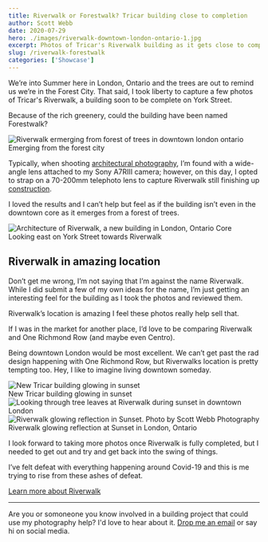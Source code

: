 ```yaml
---
title: Riverwalk or Forestwalk? Tricar building close to completion
author: Scott Webb
date: 2020-07-29
hero: ./images/riverwalk-downtown-london-ontario-1.jpg
excerpt: Photos of Tricar's Riverwalk building as it gets close to completion in London
slug: /riverwalk-forestwalk
categories: ['Showcase']
---
```


We’re into Summer here in London, Ontario and the trees are out to remind us we’re in the Forest City. That said, I took liberty to capture a few photos of Tricar's Riverwalk, a building soon to be complete on York Street. 

Because of the rich greenery, could the building have been named Forestwalk? 

<div className="Image__Small">
  <img
    src="./images/riverwalk-emerging-from-forest-trees.jpg"
    title="Riverwalk ermerging from forest of trees in downtown london ontario"
    alt="Riverwalk ermerging from forest of trees in downtown london ontario"
  />
  <figcaption>Emerging from the forest city</figcaption>
</div>

Typically, when shooting [architectural photography](/), I’m found with a wide-angle lens attached to my Sony A7RIII camera; however, on this day, I opted to strap on a 70-200mm telephoto lens to capture Riverwalk still finishing up [construction](/construction-photography). 

I loved the results and I can’t help but feel as if the building isn’t even in the downtown core as it emerges from a forest of trees.

<div className="Image__Small">
  <img
    src="./images/riverwalk-tower-tricar-london.jpg"
    title="Architecture of Riverwalk, a new building in London, Ontario Core"
    alt="Architecture of Riverwalk, a new building in London, Ontario Core"
  />
  <figcaption>Looking east on York Street towards Riverwalk</figcaption>
</div>

## Riverwalk in amazing location

Don’t get me wrong, I’m not saying that I’m against the name Riverwalk. While I did submit a few of my own ideas for the name, I’m just getting an interesting feel for the building as I took the photos and reviewed them. 

Riverwalk’s location is amazing I feel these photos really help sell that.

If I was in the market for another place, I’d love to be comparing Riverwalk and One Richmond Row (and maybe even Centro). 

Being downtown London would be most excellent. We can’t get past the rad design happening with One Richmond Row, but Riverwalks location is pretty tempting too. Hey, I like to imagine living downtown someday.  

<div className="Image__Small">
  <img
    src="./images/riverwalk-and-bridge-sunset.jpg"
    title="New Tricar building glowing in sunset"
    alt="New Tricar building glowing in sunset"
  />
  <figcaption>New Tricar building glowing in sunset</figcaption>
</div>

<div className="Image__Small">
  <img
    src="./images/riverwalk-through-tree-glowing.jpg"
    title="Looking through tree leaves at Riverwalk during sunset in downtown London"
    alt="Looking through tree leaves at Riverwalk during sunset in downtown London"
  />
</div>

<div className="Image__Medium">
  <img
    src="./images/riverwalk-glowing-architecture-sunset-scott-webb-photography.jpg"
    title="Riverwalk glowing reflection in Sunset. Photo by Scott Webb Photography"
    alt="Riverwalk glowing reflection in Sunset. Photo by Scott Webb Photography"
  />
  <figcaption>Riverwalk glowing reflection at Sunset in London, Ontario</figcaption>
</div>

I look forward to taking more photos once Riverwalk is fully completed, but I needed to get out and try and get back into the swing of things. 

I’ve felt defeat with everything happening around Covid-19 and this is me trying to rise from these ashes of defeat. 

[Learn more about Riverwalk](https://www.tricar.com/locations/riverwalk/)

- - -

Are you or somoneone you know involved in a building project that could use my photography help? I'd love to hear about it. [Drop me an email](/contact) or say hi on social media.